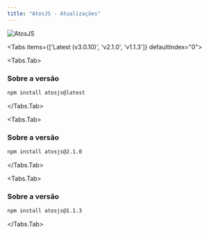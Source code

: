 ```yaml
---
title: "AtosJS - Atualizações"
---
```



![AtosJS](../../../../public/img/atos.png)


<Tabs items={['Latest (v3.0.10)', 'v2.1.0', 'v1.1.3']} defaultIndex="0">

  <Tabs.Tab>
  ### Sobre a versão

  ```bash copy filename="Bash"
  npm install atosjs@latest
  ```
  </Tabs.Tab>

  <Tabs.Tab>
  ### Sobre a versão

  ```bash copy filename="Bash"
  npm install atosjs@2.1.0
  ```
  </Tabs.Tab>
  
  <Tabs.Tab>
  ### Sobre a versão
  
  ```bash copy filename="Bash"
  npm install atosjs@1.1.3
  ```
  </Tabs.Tab>
</Tabs>